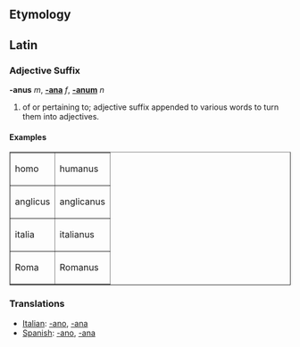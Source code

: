 ==Etymology==

==Latin==
===Adjective Suffix===
'''-anus''' ''m'', '''[[-ana]]''' ''f'', '''[[-anum]]''' ''n''

# of or pertaining to; adjective suffix appended to various words to turn them into adjectives.

====Examples====

<table border="1">
  <tr><td>homo</td>      <td>humanus</td>
  <tr><td>anglicus</td>  <td>anglicanus</td>
  <tr><td>italia</td>    <td>italianus</td>
  <tr><td>Roma</td>      <td>Romanus</td>
  </tr>
</table>

===Translations===
*[[Italian]]: [[-ano]], [[-ana]]
*[[Spanish]]: [[-ano]], [[-ana]]